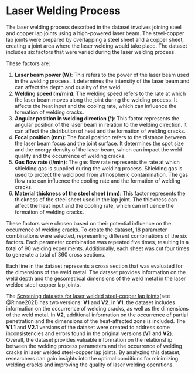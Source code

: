 # Laser Welding Process

The laser welding process described in the dataset involves joining steel and copper lap joints using a high-powered laser beam. The steel-copper lap joints were prepared by overlapping a steel sheet and a copper sheet, creating a joint area where the laser welding would take place. The dataset includes six factors that were varied during the laser welding process.

These factors are:

1. **Laser beam power (W)**: This refers to the power of the laser beam used in the welding process. It determines the intensity of the laser beam and can affect the depth and quality of the weld.
2. **Welding speed (m/min)**: The welding speed refers to the rate at which the laser beam moves along the joint during the welding process. It affects the heat input and the cooling rate, which can influence the formation of welding cracks.
3. **Angular position in welding direction (°)**: This factor represents the angular position of the laser beam in relation to the welding direction. It can affect the distribution of heat and the formation of welding cracks.
4. **Focal position (mm)**: The focal position refers to the distance between the laser beam focus and the joint surface. It determines the spot size and the energy density of the laser beam, which can impact the weld quality and the occurrence of welding cracks.
5. **Gas flow rate (l/min)**: The gas flow rate represents the rate at which shielding gas is supplied during the welding process. Shielding gas is used to protect the weld pool from atmospheric contamination. The gas flow rate can influence the cooling rate and the formation of welding cracks.
6. **Material thickness of the steel sheet (mm)**: This factor represents the thickness of the steel sheet used in the lap joint. The thickness can affect the heat input and the cooling rate, which can influence the formation of welding cracks.

These factors were chosen based on their potential influence on the occurrence of welding cracks. To create the dataset, 18 parameter combinations were selected, representing different combinations of the six factors. Each parameter combination was repeated five times, resulting in a total of 90 welding experiments. Additionally, each sheet was cut four times to generate a total of 360 cross sections.

Each line in the dataset represents a cross section that was evaluated for the dimensions of the weld metal. The dataset provides information on the weld depth and the gesometrical dimensions of the weld metal in the laser welded steel-copper lap joints.

The [Screening datasets for laser welded steel-copper lap joints](https://data.mendeley.com/datasets/2s5m3crbkd/2)(see @Rinne2021) has two versions: **V1** and **V2**. In **V1**, the dataset includes information on the occurrence of welding cracks, as well as the dimensions of the weld metal. In **V2**, additional information on the occurrence of partial penetration and the dimensions of the heat-affected zone is included. The **V1.1** and **V2.1** versions of the dataset were created to address some inconsistencies and errors found in the original versions (**V1** and **V2**). Overall, the dataset provides valuable information on the relationship between the welding process parameters and the occurrence of welding cracks in laser welded steel-copper lap joints. By analyzing this dataset, researchers can gain insights into the optimal conditions for minimizing welding cracks and improving the quality of laser welding operations.